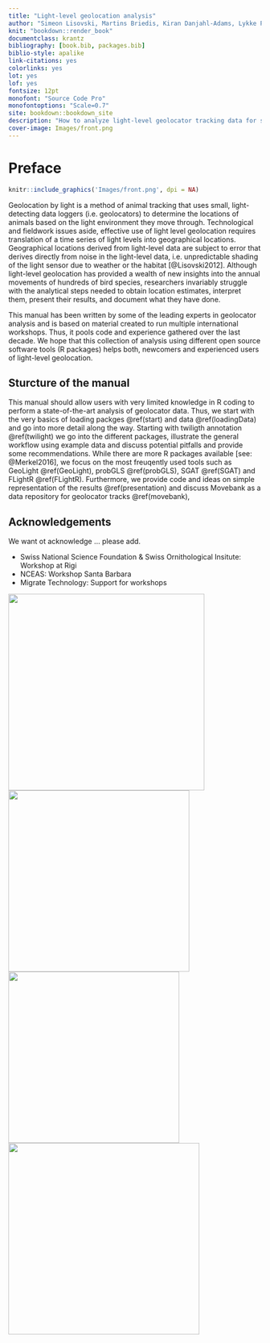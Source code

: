 ```yaml
--- 
title: "Light-level geolocation analysis"
author: "Simeon Lisovski, Martins Briedis, Kiran Danjahl-Adams, Lykke Pedersen, Sarah Davidson, ..., Michael T. Hallworth, Michael Sumner, Simon Wotherspoon, Eli Bridge (201X) The Nuts and Bolts of Light-Level Geolocation Analyses. Journal X:xxx-xxx. DOI:00000.00"
knit: "bookdown::render_book"
documentclass: krantz
bibliography: [book.bib, packages.bib]
biblio-style: apalike
link-citations: yes
colorlinks: yes
lot: yes
lof: yes
fontsize: 12pt
monofont: "Source Code Pro"
monofontoptions: "Scale=0.7"
site: bookdown::bookdown_site
description: "How to analyze light-level geolocator tracking data for studies of birds."
cover-image: Images/front.png
---
```


# Preface {-}

```r
knitr::include_graphics('Images/front.png', dpi = NA)
```


Geolocation by light is a method of animal tracking that uses small, light-detecting data loggers (i.e. geolocators) to determine the locations of animals based on the light environment they move through. Technological and fieldwork issues aside, effective use of light level geolocation requires translation of a time series of light levels into geographical locations. Geographical locations derived from light-level data are subject to error that derives directly from noise in the light-level data, i.e. unpredictable shading of the light sensor due to weather or the habitat [@Lisovski2012]. Although light-level geolocation has provided a wealth of new insights into the annual movements of hundreds of bird species, researchers invariably struggle with the analytical steps needed to obtain location estimates, interpret them, present their results, and document what they have done.

This manual has been written by some of the leading experts in geolocator analysis and is based on material created to run multiple international workshops. Thus, it pools code and experience gathered over the last decade. We hope that this collection of analysis using different open source software tools (R packages) helps both, newcomers and experienced users of light-level geolocation.

## Sturcture of the manual {-}

This manual should allow users with very limited knowledge in R coding to perform a state-of-the-art analysis of geolocator data. Thus, we start with the very basics of loading packges \@ref(start) and data \@ref(loadingData) and go into more detail along the way. Starting with twiligth annotation \@ref(twilight) we go into the different packages, illustrate the general workflow using example data and discuss potential pitfalls and provide some recommendations. While there are more R packages available [see: @Merkel2016], we focus on the most freuqently used tools such as GeoLight \@ref(GeoLight), probGLS \@ref(probGLS), SGAT \@ref(SGAT) and FLightR \@ref(FLightR). Furthermore, we provide code and ideas on simple representation of the results \@ref(presentation) and discuss Movebank as a data repository for geolocator tracks \@ref(movebank),


## Acknowledgements {-}

We want ot acknowledge ... please add.

* Swiss National Science Foundation & Swiss Ornithological Insitute: Workshop at Rigi
* NCEAS: Workshop Santa Barbara
* Migrate Technology: Support for workshops

<img src="Images/newLogo_0.png" width = 390/> <img src="Images/snf.gif" width = 360/>
 <img src="Images/MT_logo.gif" width = 340/> <img src="Images/SwissOrnInst.png" width = 380/>